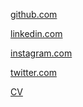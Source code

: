 

<Hero />

[github.com](https://github.com/grabbeh)

[linkedin.com](https://linkedin.com/in/mgoulbourn)

[instagram.com](https://instagram.com/grabbeh)

[twitter.com](https://twitter.com/grabbeh)

<a href="/cv.pdf" download>CV</a>


